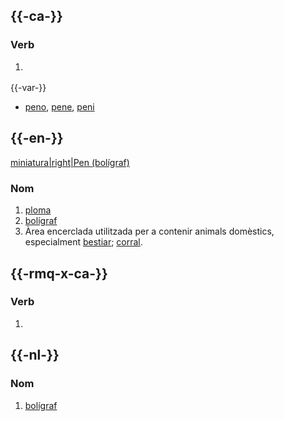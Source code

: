 {{vegeu|PEN}}

== {{-ca-}} ==

=== Verb ===
{{ca-verb-forma|penar}}

# {{marca-nocat|ca|balear|alguerès}} {{ca-forma-conj|penar|1|pres|ind}}

{{-var-}}
* [[peno]], [[pene]], [[peni]]

== {{-en-}} ==
[[Fitxer:Ballpoint-pen-parts.jpg|miniatura|right|Pen (bolígraf)]]
{{pronafi|en|/pɛn/}} {{àudio simple|En-us-pen.ogg|àudio (EUA)}}

=== Nom ===
{{en-nom}}

# [[ploma]]
# [[bolígraf]]
# Àrea encerclada utilitzada per a contenir animals domèstics, especialment [[bestiar]]; [[corral]].

== {{-rmq-x-ca-}} ==
{{rmq-x-ca-pron}}

=== Verb ===
{{entrada|rmq-x-ca|verb-forma}}

# {{forma-conj|rmq-x-ca|penar|forma obliqua|imp}}

== {{-nl-}} ==
{{pronafi|nl|/pɛn/}}

=== Nom ===
{{entrada|nl|nom|plural|pennen}}

# [[bolígraf]]
